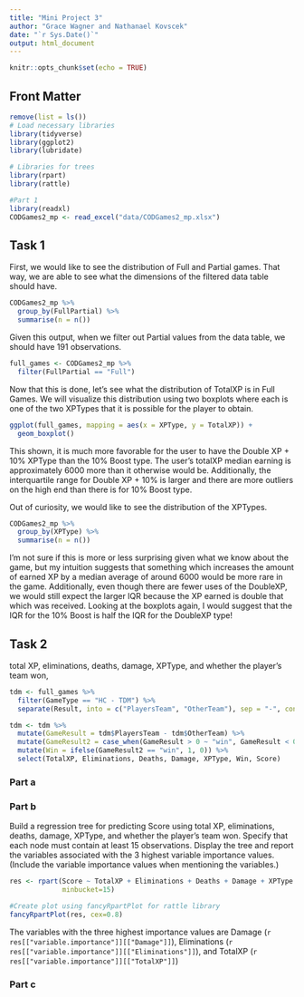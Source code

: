 ```yaml
---
title: "Mini Project 3"
author: "Grace Wagner and Nathanael Kovscek"
date: "`r Sys.Date()`"
output: html_document
---
```


```r
knitr::opts_chunk$set(echo = TRUE)
```

## Front Matter
```r
remove(list = ls())
# Load necessary libraries
library(tidyverse)
library(ggplot2)
library(lubridate)

# Libraries for trees
library(rpart)
library(rattle)

#Part 1
library(readxl)
CODGames2_mp <- read_excel("data/CODGames2_mp.xlsx")
```

## Task 1

First, we would like to see the distribution of Full and Partial games. That way, we are able to see what the dimensions of the filtered data table should have.

```r
CODGames2_mp %>% 
  group_by(FullPartial) %>%
  summarise(n = n())
```

Given this output, when we filter out Partial values from the data table, we should have 191 observations.

```r
full_games <- CODGames2_mp %>%
  filter(FullPartial == "Full")
```

Now that this is done, let's see what the distribution of TotalXP is in Full Games. We will visualize this distribution using two boxplots where each is one of the two XPTypes that it is possible for the player to obtain.

```r
ggplot(full_games, mapping = aes(x = XPType, y = TotalXP)) +
  geom_boxplot()

```

This shown, it is much more favorable for the user to have the Double XP + 10% XPType than the 10% Boost type. The user's totalXP median earning is approximately 6000 more than it otherwise would be. Additionally, the interquartile range for Double XP + 10% is larger and there are more outliers on the high end than there is for 10% Boost type.

Out of curiosity, we would like to see the distribution of the XPTypes.

```r
CODGames2_mp %>% 
  group_by(XPType) %>%
  summarise(n = n())
```

I'm not sure if this is more or less surprising given what we know about the game, but my intuition suggests that something which increases the amount of earned XP by a median average of around 6000 would be more rare in the game. Additionally, even though there are fewer uses of the DoubleXP, we would still expect the larger IQR because the XP earned is double that which was received. Looking at the boxplots again, I would suggest that the IQR for the 10% Boost is half the IQR for the DoubleXP type!


## Task 2
total XP, eliminations, deaths, damage, XPType, and whether the player’s team won,

```r
tdm <- full_games %>% 
  filter(GameType == "HC - TDM") %>% 
  separate(Result, into = c("PlayersTeam", "OtherTeam"), sep = "-", convert = TRUE)

tdm <- tdm %>% 
  mutate(GameResult = tdm$PlayersTeam - tdm$OtherTeam) %>%
  mutate(GameResult2 = case_when(GameResult > 0 ~ "win", GameResult < 0 ~ "lose", GameResult == 0 ~ "tie")) %>%
  mutate(Win = ifelse(GameResult2 == "win", 1, 0)) %>% 
  select(TotalXP, Eliminations, Deaths, Damage, XPType, Win, Score)
```

### Part a

### Part b

Build a regression tree for predicting Score using total XP, eliminations, deaths, damage, XPType, and whether the player’s team won. Specify that each node must contain at least 15 observations. Display the tree and report the variables associated with the 3 highest variable importance values. (Include the variable importance values when mentioning the variables.)

```r
res <- rpart(Score ~ TotalXP + Eliminations + Deaths + Damage + XPType + Win, method="anova", data=tdm,
             minbucket=15)

#Create plot using fancyRpartPlot for rattle library
fancyRpartPlot(res, cex=0.8)
```
The variables with the three highest importance values are Damage (`r res[["variable.importance"]][["Damage"]]`), Eliminations (`r res[["variable.importance"]][["Eliminations"]]`), and TotalXP (`r res[["variable.importance"]][["TotalXP"]]`)

### Part c
